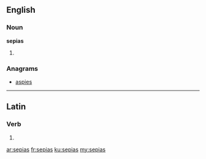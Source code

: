==English==

===Noun===
'''sepias'''

# {{plural of|sepia}}

===Anagrams===
* [[aspies#English|aspies]]

----

==Latin==

===Verb===
{{la-verb-form|sēpiās}}

# {{conjugation of|sēpiō||2|s|pres|act|sub|lang=la}}

[[ar:sepias]]
[[fr:sepias]]
[[ku:sepias]]
[[my:sepias]]